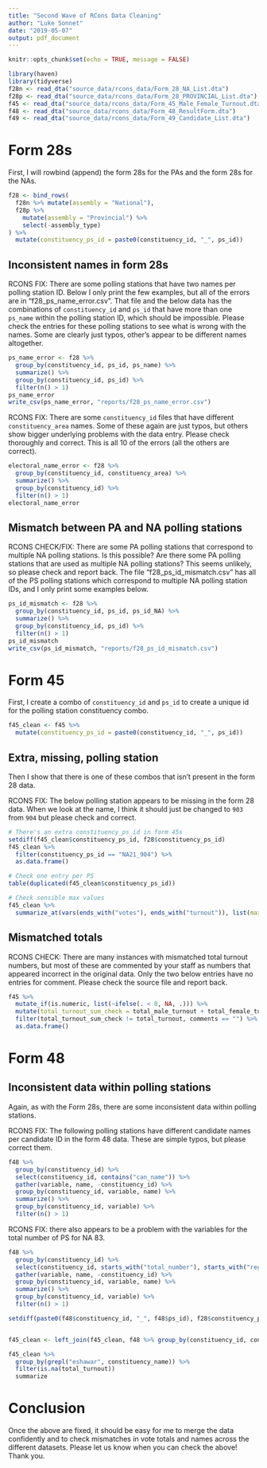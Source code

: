 ```yaml
---
title: "Second Wave of RCons Data Cleaning"
author: "Luke Sonnet"
date: "2019-05-07"
output: pdf_document
---
```


```r
knitr::opts_chunk$set(echo = TRUE, message = FALSE)
```

```r
library(haven)
library(tidyverse)
f28n <- read_dta("source_data/rcons_data/Form_28_NA_List.dta")
f28p <- read_dta("source_data/rcons_data/Form_28_PROVINCIAL_List.dta")
f45 <- read_dta("source_data/rcons_data/Form_45_Male_Female_Turnout.dta")
f48 <- read_dta("source_data/rcons_data/Form_48_ResultForm.dta")
f49 <- read_dta("source_data/rcons_data/Form_49_Candidate_List.dta")
```

# Form 28s

First, I will rowbind (append) the form 28s for the PAs and the form 28s for the NAs.

```r
f28 <- bind_rows(
  f28n %>% mutate(assembly = "National"), 
  f28p %>% 
    mutate(assembly = "Provincial") %>%
    select(-assembly_type)
) %>%
  mutate(constituency_ps_id = paste0(constituency_id, "_", ps_id))
```

## Inconsistent names in form 28s

RCONS FIX: There are some polling stations that have two names per polling station ID. Below I only print the few examples, but all of the errors are in "f28_ps_name_error.csv". That file and the below data has the combinations of `constituency_id` and `ps_id` that have more than one `ps_name` within the polling station ID, which should be impossible. Please check the entries for these polling stations to see what is wrong with the names. Some are clearly just typos, other's appear to be different names altogether.

```r
ps_name_error <- f28 %>%
  group_by(constituency_id, ps_id, ps_name) %>%
  summarize() %>%
  group_by(constituency_id, ps_id) %>%
  filter(n() > 1)
ps_name_error
write_csv(ps_name_error, "reports/f28_ps_name_error.csv")
```

RCONS FIX: There are some `constituency_id` files that have different `constituency_area` names. Some of these again are just typos, but others show bigger underlying problems with the data entry. Please check thoroughly and correct. This is all 10 of the errors (all the others are correct).

```r
electoral_name_error <- f28 %>%
  group_by(constituency_id, constituency_area) %>%
  summarize() %>%
  group_by(constituency_id) %>%
  filter(n() > 1)
electoral_name_error
```

## Mismatch between PA and NA polling stations

RCONS CHECK/FIX: There are some PA polling stations that correspond to multiple NA polling stations. Is this possible? Are there some PA polling stations that are used as multiple NA polling stations? This seems unlikely, so please check and report back. The file "f28_ps_id_mismatch.csv" has all of the PS polling stations which correspond to multiple NA polling station IDs, and I only print some examples below.

```r
ps_id_mismatch <- f28 %>%
  group_by(constituency_id, ps_id, ps_id_NA) %>%
  summarize() %>%
  group_by(constituency_id, ps_id) %>%
  filter(n() > 1)
ps_id_mismatch
write_csv(ps_id_mismatch, "reports/f28_ps_id_mismatch.csv")
```

# Form 45

First, I create a combo of `constituency_id` and `ps_id` to create a unique id for the polling station constituency combo. 
```r
f45_clean <- f45 %>% 
  mutate(constituency_ps_id = paste0(constituency_id, "_", ps_id))
```

## Extra, missing, polling station

Then I show that there is one of these combos that isn't present in the form 28 data.

RCONS FIX: The below polling station appears to be missing in the form 28 data. When we look at the name, I think it should just be changed to `903` from `904` but please check and correct.
```r
# There's an extra constituency_ps_id in form 45s
setdiff(f45_clean$constituency_ps_id, f28$constituency_ps_id)
f45_clean %>%
  filter(constituency_ps_id == "NA21_904") %>%
  as.data.frame()
```

```r
# Check one entry per PS
table(duplicated(f45_clean$constituency_ps_id))
```

```r
# Check sensible max values
f45_clean %>%
  summarize_at(vars(ends_with("votes"), ends_with("turnout")), list(max= ~max(., na.rm = TRUE)))
```

## Mismatched totals

RCONS CHECK: There are many instances with mismatched total turnout numbers, but most of these are commented by your staff as numbers that appeared incorrect in the original data. Only the two below entries have no entries for comment. Please check the source file and report back.

```r
f45 %>%
  mutate_if(is.numeric, list(~ifelse(. < 0, NA, .))) %>%
  mutate(total_turnout_sum_check = total_male_turnout + total_female_turnout) %>%
  filter(total_turnout_sum_check != total_turnout, comments == "") %>%
  as.data.frame()
```

# Form 48

## Inconsistent data within polling stations

Again, as with the Form 28s, there are some inconsistent data within polling stations.

RCONS FIX: The following polling stations have different candidate names per candidate ID in the form 48 data. These are simple typos, but please correct them.

```r
f48 %>%
  group_by(constituency_id) %>%
  select(constituency_id, contains("can_name")) %>%
  gather(variable, name, -constituency_id) %>%
  group_by(constituency_id, variable, name) %>%
  summarize() %>%
  group_by(constituency_id, variable) %>%
  filter(n() > 1)
```

RCONS FIX: there also appears to be a problem with the variables for the total number of PS for NA 83.

```r
f48 %>%
  group_by(constituency_id) %>%
  select(constituency_id, starts_with("total_number"), starts_with("registered_voters"), constituency_name) %>%
  gather(variable, name, -constituency_id) %>%
  group_by(constituency_id, variable, name) %>%
  summarize() %>%
  group_by(constituency_id, variable) %>%
  filter(n() > 1)
```

```r
setdiff(paste0(f48$constituency_id, "_", f48$ps_id), f28$constituency_ps_id)


f45_clean <- left_join(f45_clean, f48 %>% group_by(constituency_id, constituency_name) %>% summarize())

f45_clean %>%
  group_by(grepl("eshawar", constituency_name)) %>%
  filter(is.na(total_turnout))
  summarize

```

# Conclusion

Once the above are fixed, it should be easy for me to merge the data confidently and to check mismatches in vote totals and names across the different datasets. Please let us know when you can check the above! Thank you.
